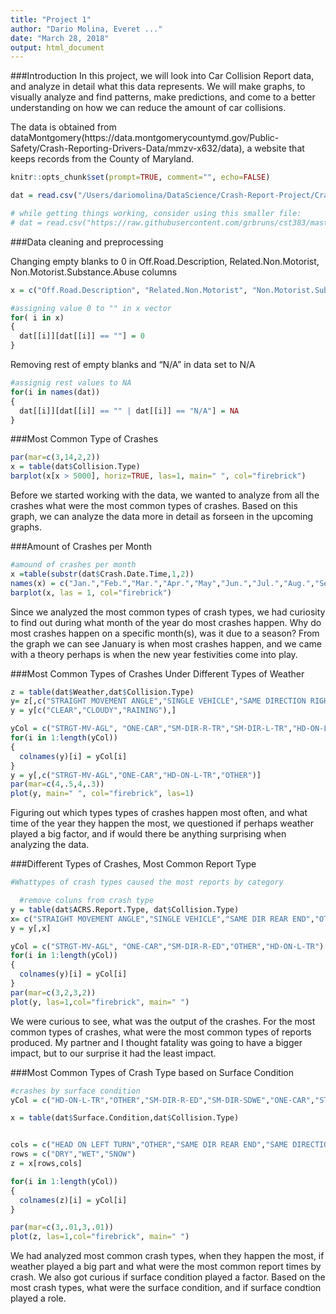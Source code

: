 ```yaml
---
title: "Project 1"
author: "Dario Molina, Everet ..."
date: "March 28, 2018"
output: html_document
---
```

<!--
Intro: explain what you will do in a sentence or two
Data: Explain in a few sentence where the data comes from, what it is about, etc.
Initial data exploration
Data cleaning and preprocessing
Data exploration and visualization
Conclusions.  One paragraph about what you learned, issues you faced, etc.
-->

###Introduction
In this project, we will look into Car Collision Report data, and analyze in detail what this data represents.  We will make graphs, to visually analyze and find patterns, make predictions, and come to a better understanding on how we can reduce the amount of car collisions.

The data is obtained from dataMontgomery(https://data.montgomerycountymd.gov/Public-Safety/Crash-Reporting-Drivers-Data/mmzv-x632/data), a website that keeps records from the County of Maryland.

```r
knitr::opts_chunk$set(prompt=TRUE, comment="", echo=FALSE)
```


```r
dat = read.csv("/Users/dariomolina/DataScience/Crash-Report-Project/Crash_Reporting_-_Drivers_Data.csv",stringsAsFactors=FALSE)

# while getting things working, consider using this smaller file:
# dat = read.csv("https://raw.githubusercontent.com/grbruns/cst383/master/campaign-ca-2016-sample.csv")
```

###Data cleaning and preprocessing

Changing empty blanks to 0 in Off.Road.Description, Related.Non.Motorist, Non.Motorist.Substance.Abuse columns
```r
x = c("Off.Road.Description", "Related.Non.Motorist", "Non.Motorist.Substance.Abuse")

#assigning value 0 to "" in x vector
for( i in x)
{
  dat[[i]][dat[[i]] == ""] = 0
}

```

Removing rest of empty blanks and "N/A" in data set to N/A
```r
#assignig rest values to NA
for(i in names(dat))
{
  dat[[i]][dat[[i]] == "" | dat[[i]] == "N/A"] = NA
}

```

###Most Common Type of Crashes
```r
par(mar=c(3,14,2,2))
x = table(dat$Collision.Type)
barplot(x[x > 5000], horiz=TRUE, las=1, main=" ", col="firebrick")
```

Before we started working with the data, we wanted to analyze from all the crashes what were the most common types of crashes. Based on this graph, we can analyze the data more in detail as forseen in the upcoming graphs.


###Amount of Crashes per Month
```r
#amound of crashes per month
x =table(substr(dat$Crash.Date.Time,1,2))
names(x) = c("Jan.","Feb.","Mar.","Apr.","May","Jun.","Jul.","Aug.","Sep.","Oct.","Nov.","Dec.")
barplot(x, las = 1, col="firebrick")
```

Since we analyzed the most common types of crash types, we had curiosity to find out during what month of the year do most crashes happen. Why do most crashes happen on a specific month(s), was it due to a season? From the graph we can see January is when most crashes happen, and we came with a theory perhaps is when the new year festivities come into play.

###Most Common Types of Crashes Under Different Types of Weather
```r
z = table(dat$Weather,dat$Collision.Type)
y= z[,c("STRAIGHT MOVEMENT ANGLE","SINGLE VEHICLE","SAME DIRECTION RIGHT TURN","SAME DIRECTION LEFT TURN","HEAD ON LEFT TURN","OTHER")]
y = y[c("CLEAR","CLOUDY","RAINING"),]

yCol = c("STRGT-MV-AGL", "ONE-CAR","SM-DIR-R-TR","SM-DIR-L-TR","HD-ON-L-TR","OTHER")
for(i in 1:length(yCol))
{
  colnames(y)[i] = yCol[i]
}
y = y[,c("STRGT-MV-AGL","ONE-CAR","HD-ON-L-TR","OTHER")]
par(mar=c(4,.5,4,.3))
plot(y, main=" ", col="firebrick", las=1)
```

Figuring out which types types of crashes happen most often, and what time of the year they happen the most, we questioned if perhaps weather played a big factor, and if would there be anything surprising when analyzing the data.

###Different Types of Crashes, Most Common Report Type
```r
#Whattypes of crash types caused the most reports by category

  #remove coluns from crash type 
y = table(dat$ACRS.Report.Type, dat$Collision.Type)
x= c("STRAIGHT MOVEMENT ANGLE","SINGLE VEHICLE","SAME DIR REAR END","OTHER","HEAD ON LEFT TURN")
y = y[,x]

yCol = c("STRGT-MV-AGL", "ONE-CAR","SM-DIR-R-ED","OTHER","HD-ON-L-TR")
for(i in 1:length(yCol))
{
  colnames(y)[i] = yCol[i]
}
par(mar=c(3,2,3,2))
plot(y, las=1,col="firebrick", main=" ")
```

We were curious to see, what was the output of the crashes. For the most common types of crashes, what were the most common types of reports produced. My partner and I thought fatality was going to have a bigger impact, but to our surprise it had the least impact.

###Most Common Types of Crash Type based on Surface Condition
```r
#crashes by surface condition
yCol = c("HD-ON-L-TR","OTHER","SM-DIR-R-ED","SM-DIR-SDWE","ONE-CAR","STRGT-MV-AGL")

x = table(dat$Surface.Condition,dat$Collision.Type)


cols = c("HEAD ON LEFT TURN","OTHER","SAME DIR REAR END","SAME DIRECTION SIDESWIPE","SINGLE VEHICLE","STRAIGHT MOVEMENT ANGLE")
rows = c("DRY","WET","SNOW")
z = x[rows,cols]

for(i in 1:length(yCol))
{
  colnames(z)[i] = yCol[i]
}

par(mar=c(3,.01,3,.01))
plot(z, las=1,col="firebrick", main=" ")
```

We had analyzed most common crash types, when they happen the most, if weather played a big part and what were the most common report times by crash.  We also got curious if surface condition played a factor.  Based on the most crash types, what were the surface condition, and if surface condtion played a role.



